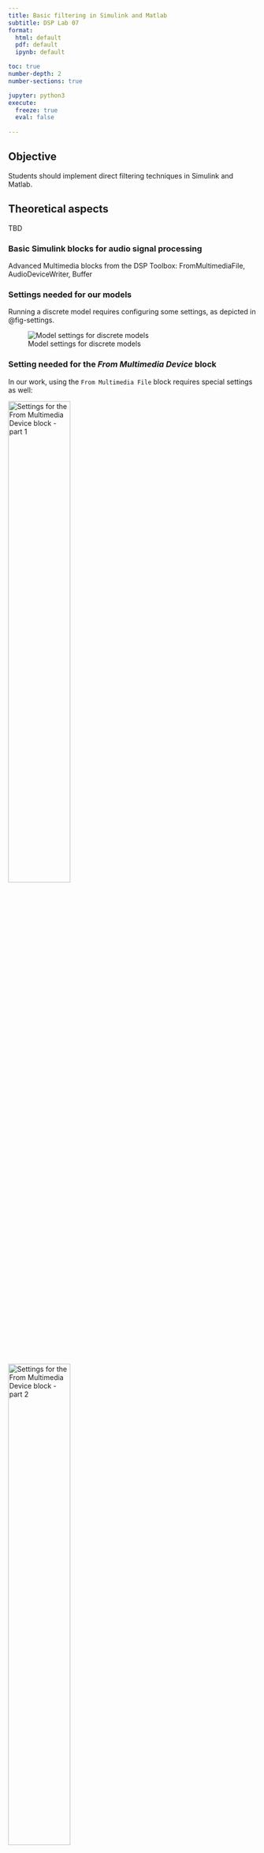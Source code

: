 ```yaml
---
title: Basic filtering in Simulink and Matlab
subtitle: DSP Lab 07
format: 
  html: default
  pdf: default
  ipynb: default

toc: true
number-depth: 2
number-sections: true

jupyter: python3
execute:
  freeze: true
  eval: false
    
---
```


## Objective

Students should implement direct filtering techniques in Simulink and Matlab.

## Theoretical aspects

TBD

### Basic Simulink blocks for audio signal processing
    
   Advanced Multimedia blocks from the DSP Toolbox: FromMultimediaFile, AudioDeviceWriter, Buffer

### Settings needed for our models

Running a discrete model requires configuring some settings, as depicted in @fig-settings.

![Model settings for discrete models](img/Settings_Model.png){#fig-settings}

### Setting needed for the *From Multimedia Device* block

In our work, using the `From Multimedia File` block requires special settings as well:
    
![Settings for the *From Multimedia Device* block - part 1](img/L4_Settings_FromMMDevice_1.png){width=50%}
![Settings for the *From Multimedia Device* block - part 2](img/L4_Settings_FromMMDevice_2.png){width=50%}

### Setting needed for the *Buffer* block

The `Buffer` block also needs changing the buffer size to a value like 512 or 1024.

   
## Exercises

1. Implement a Simulink model for the following filter. 
   Use it to filter the file `Kalimba.mp3` (use FromMultimediaFile) and play the resulting output (Buffer + AudioDeviceWriter).
   $$y[n] = 0.8 y[n-1] + \frac{1}{9} \cdot \left( x[n] + 0.8 x[n-1] \right)$$

   Make sure you set the properties of the *From Multimedia File* block as shown above.

   a. Listen to the original sound and the filtered sound. Is there an audible difference?
 
   b. Plot the input and the output signals 

   c. What is the system function $H(z)$ of this system?

   d. Change the filter to implement the system function $H(z) + 1$. What is this filter doing?
    
   c. Repeat the exercise with the following filter: 
   $$y[n] = -0.8 y[n-1] + \frac{1}{9} \cdot \left( x[n] - 0.8 x[n-1] \right)$$

2. Do the same filtering with Matlab code. Load the same audio file with `audioread()` and use a `for` loop to implement the system equation at every time moment `n`.

   a. Listen to the original sound and the filtered sound (`sound()`)
 
   b. Plot the input and the output signals

3. In Simulink, check the linearity of these systems by checking if the linearity equation holds:
    - create multiple copies of the system inside the model (copy/paste)
    - use two randomly generated input vectors `x` and `y` (use one of the *Random* blocks), and some two constants `a` and `b`
    - check that the output of the system when the input is `a*x + b*y` is exactly equal to the weighted sum of the outputs applied separately to `x` and `y`

4. Test time-invariance in a similar way
    - the system will be applied to an input vector `x`, and to  `x` prepended with a variable number of zeros (i.e. time delayed)
    - the outputs shall be checked if they verify the time invariance equation

5. Find an input signal $x[n]$ to show that the system $y[n] = y[n-1] + x[n]$ is unstable. 
Show it by simulating the model and displaying the output.



## Final questions

1. TBD

